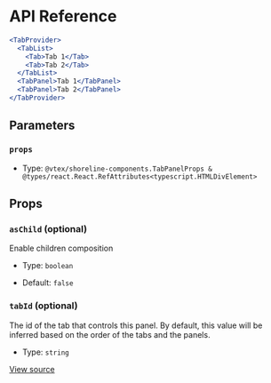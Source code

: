 # API Reference

```jsx
<TabProvider>
  <TabList>
    <Tab>Tab 1</Tab>
    <Tab>Tab 2</Tab>
  </TabList>
  <TabPanel>Tab 1</TabPanel>
  <TabPanel>Tab 2</TabPanel>
</TabProvider>
```

## Parameters

### `props`

- Type: `@vtex/shoreline-components.TabPanelProps & @types/react.React.RefAttributes<typescript.HTMLDivElement>`

## Props

### `asChild` (optional)

Enable children composition

- Type: `boolean`

- Default: `false`

### `tabId` (optional)

The id of the tab that controls this panel. By default, this value will be inferred based on the order of the tabs and the panels.

- Type: `string`

[View source](https://github.com/vtex/shoreline/blob/cb4b264ac/packages/components/src/tab/tab-panel.tsx#L20)
